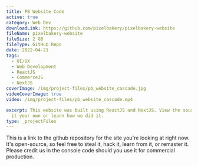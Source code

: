 ```yaml
---
title: PB Website Code
active: true
category: Web Dev
downloadLink: https://github.com/pixelbakery/pixelbakery-website
fileName: pixelbakery-website
fileSize: 2 GB
fileType: GitHub Repo
date: 2022-04-21
tags:
  - UI/UX
  - Web Development
  - ReactJS
  - CommerceJS
  - NextJS
coverImage: /img/project-files/pb_website_cascade.jpg
videoCoverImage: true
video: /img/project-files/pb_website_cascade.mp4

excerpt: This website was built using ReactJS and NextJS. View the source code and make
  it your own or learn how we did it.
type: _projectFiles
---
```


This is a link to the github repository for the site you're looking at right now. It's open-source, so feel free to steal it, hack it, learn from it, or remaster it. Please credit us in the console code should you use it for commercial production.
